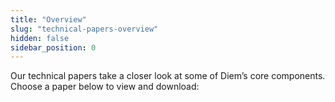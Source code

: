 ```yaml
---
title: "Overview"
slug: "technical-papers-overview"
hidden: false
sidebar_position: 0
---
```

Our technical papers take a closer look at some of Diem’s core components. Choose a paper below to view and download:

<CardsWrapper>
  <SimpleTextCard
    icon="img/placeholder.svg"
    iconDark="img/placeholder-dark.svg"
    title="Move Paper"
    overlay="Learn how this new programming language improves resource safety and access controls for all blockchains"
    to="move-paper"
  />
  <SimpleTextCard
    icon="img/placeholder.svg"
    iconDark="img/placeholder-dark.svg"
    title="State Machine Replication"
    overlay="Dive into DiemBFT, the fault-tolerant consensus mechanism built to sustain a global payment system"
    to="state-machine-replication-paper"
  />
  <SimpleTextCard
    icon="img/placeholder.svg"
    iconDark="img/placeholder-dark.svg"
    title="The Diem Blockchain"
    overlay="Discover the architecture and implementation of our core platform, the Diem Blockchain"
    to="the-diem-blockchain-paper"
  />
  <SimpleTextCard
    icon="img/placeholder.svg"
    iconDark="img/placeholder-dark.svg"
    title="Jellyfish Merkle Tree"
    overlay="Learn more about how the Jellyfish Merkle Tree optimizes computation costs and storage footprints for the Diem Blockchain"
    to="jellyfish-merkle-tree-paper"
  />
</CardsWrapper>
